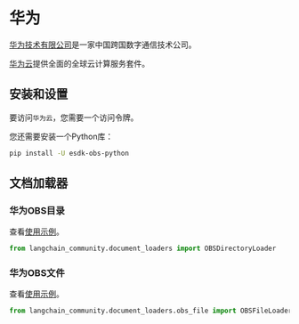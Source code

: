 # 华为

[华为技术有限公司](https://www.huawei.com/)是一家中国跨国数字通信技术公司。

[华为云](https://www.huaweicloud.com/intl/en-us/product/)提供全面的全球云计算服务套件。

## 安装和设置

要访问`华为云`，您需要一个访问令牌。

您还需要安装一个Python库：

```bash
pip install -U esdk-obs-python
```

## 文档加载器

### 华为OBS目录

查看[使用示例](/docs/integrations/document_loaders/huawei_obs_directory)。

```python
from langchain_community.document_loaders import OBSDirectoryLoader
```

### 华为OBS文件

查看[使用示例](/docs/integrations/document_loaders/huawei_obs_file)。

```python
from langchain_community.document_loaders.obs_file import OBSFileLoader
```